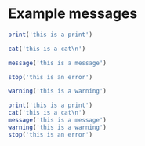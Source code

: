 <!--
%\VignetteEngine{knitr}
%\VignetteIndexEntry{Messages}
-->
# Example messages #
```r
print('this is a print')
```
```r
cat('this is a cat\n')
```
```r
message('this is a message')
```
```r
stop('this is an error')
```
```r
warning('this is a warning')
```
```r
print('this is a print')
cat('this is a cat\n')
message('this is a message')
warning('this is a warning')
stop('this is an error')
```
